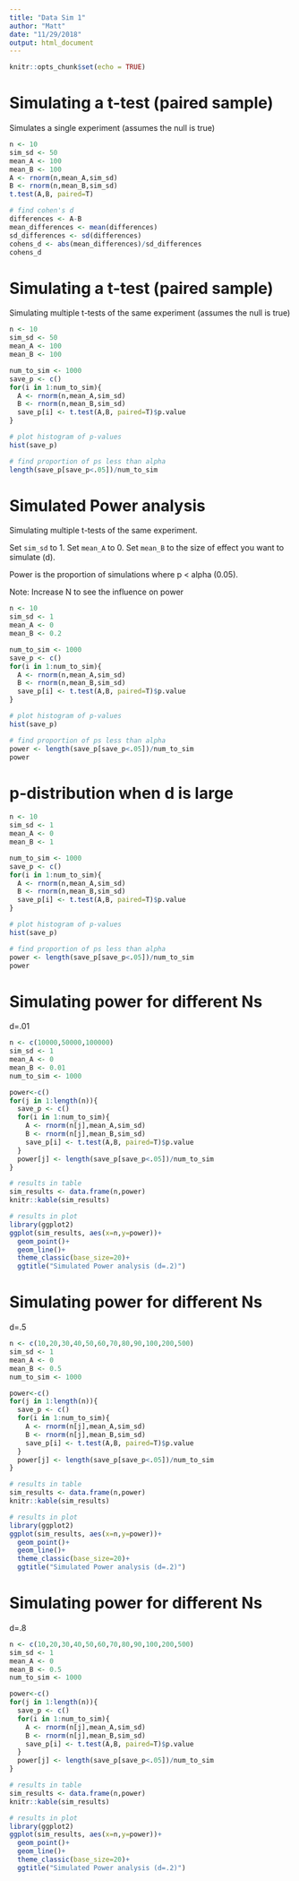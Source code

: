 ```yaml
---
title: "Data Sim 1"
author: "Matt"
date: "11/29/2018"
output: html_document
---
```


```r
knitr::opts_chunk$set(echo = TRUE)
```

# Simulating a t-test (paired sample)

Simulates a single experiment (assumes the null is true)

```r
n <- 10
sim_sd <- 50
mean_A <- 100
mean_B <- 100
A <- rnorm(n,mean_A,sim_sd)
B <- rnorm(n,mean_B,sim_sd)
t.test(A,B, paired=T)

# find cohen's d
differences <- A-B
mean_differences <- mean(differences)
sd_differences <- sd(differences)
cohens_d <- abs(mean_differences)/sd_differences
cohens_d

```


# Simulating a t-test (paired sample)

Simulating multiple t-tests of the same experiment (assumes the null is true)

```r
n <- 10
sim_sd <- 50
mean_A <- 100
mean_B <- 100

num_to_sim <- 1000
save_p <- c()
for(i in 1:num_to_sim){
  A <- rnorm(n,mean_A,sim_sd)
  B <- rnorm(n,mean_B,sim_sd)
  save_p[i] <- t.test(A,B, paired=T)$p.value
}

# plot histogram of p-values
hist(save_p)

# find proportion of ps less than alpha
length(save_p[save_p<.05])/num_to_sim

```


# Simulated Power analysis

Simulating multiple t-tests of the same experiment. 

Set `sim_sd` to 1. Set `mean_A` to 0. Set `mean_B` to the size of effect you want to simulate (d). 

Power is the proportion of simulations where p < alpha (0.05).

Note: Increase N to see the influence on power

```r
n <- 10
sim_sd <- 1
mean_A <- 0
mean_B <- 0.2

num_to_sim <- 1000
save_p <- c()
for(i in 1:num_to_sim){
  A <- rnorm(n,mean_A,sim_sd)
  B <- rnorm(n,mean_B,sim_sd)
  save_p[i] <- t.test(A,B, paired=T)$p.value
}

# plot histogram of p-values
hist(save_p)

# find proportion of ps less than alpha
power <- length(save_p[save_p<.05])/num_to_sim
power

```

# p-distribution when d is large

```r
n <- 10
sim_sd <- 1
mean_A <- 0
mean_B <- 1

num_to_sim <- 1000
save_p <- c()
for(i in 1:num_to_sim){
  A <- rnorm(n,mean_A,sim_sd)
  B <- rnorm(n,mean_B,sim_sd)
  save_p[i] <- t.test(A,B, paired=T)$p.value
}

# plot histogram of p-values
hist(save_p)

# find proportion of ps less than alpha
power <- length(save_p[save_p<.05])/num_to_sim
power

```


# Simulating power for different Ns

d=.01

```r
n <- c(10000,50000,100000)
sim_sd <- 1
mean_A <- 0
mean_B <- 0.01
num_to_sim <- 1000

power<-c()
for(j in 1:length(n)){
  save_p <- c()
  for(i in 1:num_to_sim){
    A <- rnorm(n[j],mean_A,sim_sd)
    B <- rnorm(n[j],mean_B,sim_sd)
    save_p[i] <- t.test(A,B, paired=T)$p.value
  }
  power[j] <- length(save_p[save_p<.05])/num_to_sim
}

# results in table
sim_results <- data.frame(n,power)
knitr::kable(sim_results)

# results in plot
library(ggplot2)
ggplot(sim_results, aes(x=n,y=power))+
  geom_point()+
  geom_line()+
  theme_classic(base_size=20)+
  ggtitle("Simulated Power analysis (d=.2)")

```



# Simulating power for different Ns

d=.5

```r
n <- c(10,20,30,40,50,60,70,80,90,100,200,500)
sim_sd <- 1
mean_A <- 0
mean_B <- 0.5
num_to_sim <- 1000

power<-c()
for(j in 1:length(n)){
  save_p <- c()
  for(i in 1:num_to_sim){
    A <- rnorm(n[j],mean_A,sim_sd)
    B <- rnorm(n[j],mean_B,sim_sd)
    save_p[i] <- t.test(A,B, paired=T)$p.value
  }
  power[j] <- length(save_p[save_p<.05])/num_to_sim
}

# results in table
sim_results <- data.frame(n,power)
knitr::kable(sim_results)

# results in plot
library(ggplot2)
ggplot(sim_results, aes(x=n,y=power))+
  geom_point()+
  geom_line()+
  theme_classic(base_size=20)+
  ggtitle("Simulated Power analysis (d=.2)")

```


# Simulating power for different Ns

d=.8

```r
n <- c(10,20,30,40,50,60,70,80,90,100,200,500)
sim_sd <- 1
mean_A <- 0
mean_B <- 0.5
num_to_sim <- 1000

power<-c()
for(j in 1:length(n)){
  save_p <- c()
  for(i in 1:num_to_sim){
    A <- rnorm(n[j],mean_A,sim_sd)
    B <- rnorm(n[j],mean_B,sim_sd)
    save_p[i] <- t.test(A,B, paired=T)$p.value
  }
  power[j] <- length(save_p[save_p<.05])/num_to_sim
}

# results in table
sim_results <- data.frame(n,power)
knitr::kable(sim_results)

# results in plot
library(ggplot2)
ggplot(sim_results, aes(x=n,y=power))+
  geom_point()+
  geom_line()+
  theme_classic(base_size=20)+
  ggtitle("Simulated Power analysis (d=.2)")

```
